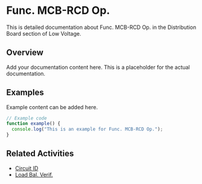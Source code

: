 # Func. MCB-RCD Op.

This is detailed documentation about Func. MCB-RCD Op. in the Distribution Board section of Low Voltage.

## Overview

Add your documentation content here. This is a placeholder for the actual documentation.

## Examples

Example content can be added here.

```typescript
// Example code
function example() {
  console.log("This is an example for Func. MCB-RCD Op.");
}
```

## Related Activities

- [Circuit ID](/docs/low-voltage/distribution-board/circuit-id)
- [Load Bal. Verif.](/docs/low-voltage/distribution-board/load-bal-verif)
